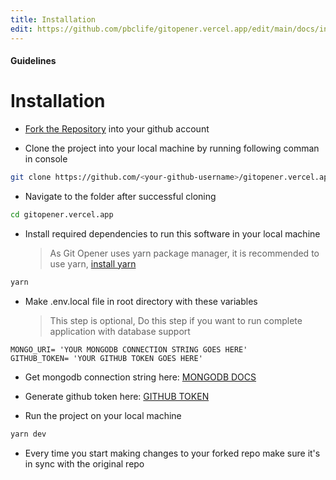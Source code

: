 ```yaml
---
title: Installation
edit: https://github.com/pbclife/gitopener.vercel.app/edit/main/docs/installation.mdx
---
```


#### Guidelines

# Installation

- [Fork the Repository][fork-link] into your github account

- Clone the project into your local machine by running following comman in console

```bash
git clone https://github.com/<your-github-username>/gitopener.vercel.app.git
```

- Navigate to the folder after successful cloning

```bash
cd gitopener.vercel.app
```

- Install required dependencies to run this software in your local machine
  > As Git Opener uses yarn package manager, it is recommended to use yarn, [install yarn][yarn-website]

```bash
yarn
```

- Make .env.local file in root directory with these variables
  > This step is optional, Do this step if you want to run complete application with database support

```
MONGO_URI= 'YOUR MONGODB CONNECTION STRING GOES HERE'
GITHUB_TOKEN= 'YOUR GITHUB TOKEN GOES HERE'
```

- Get mongodb connection string here: [MONGODB DOCS][mongodb-docs]
- Generate github token here: [GITHUB TOKEN][github-token]

- Run the project on your local machine

```sh
yarn dev
```

- Every time you start making changes to your forked repo make sure it's in sync with the original repo

<ResponsiveImg alt="image" src="/images/gradbg.jpg" width={1280} height={720} />

[fork-link]: https://github.com/pbclife/gitopener.vercel.app/fork
[yarn-website]: https://classic.yarnpkg.com/lang/en/docs/install/#debian-stable
[mongodb-docs]: https://www.mongodb.com/docs/compass/current/connect
[github-token]: https://github.com/settings/tokens
